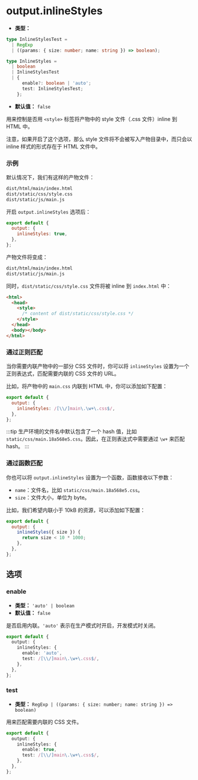 # output.inlineStyles

- **类型：**

```ts
type InlineStylesTest =
  | RegExp
  | ((params: { size: number; name: string }) => boolean);

type InlineStyles =
  | boolean
  | InlineStylesTest
  | {
      enable?: boolean | 'auto';
      test: InlineStylesTest;
    };
```

- **默认值：** `false`

用来控制是否用 `<style>` 标签将产物中的 style 文件（.css 文件）inline 到 HTML 中。

注意，如果开启了这个选项，那么 style 文件将不会被写入产物目录中，而只会以 inline 样式的形式存在于 HTML 文件中。

### 示例

默认情况下，我们有这样的产物文件：

```bash
dist/html/main/index.html
dist/static/css/style.css
dist/static/js/main.js
```

开启 `output.inlineStyles` 选项后：

```js
export default {
  output: {
    inlineStyles: true,
  },
};
```

产物文件将变成：

```bash
dist/html/main/index.html
dist/static/js/main.js
```

同时，`dist/static/css/style.css` 文件将被 inline 到 `index.html` 中：

```html
<html>
  <head>
    <style>
      /* content of dist/static/css/style.css */
    </style>
  </head>
  <body></body>
</html>
```

### 通过正则匹配

当你需要内联产物中的一部分 CSS 文件时，你可以将 `inlineStyles` 设置为一个正则表达式，匹配需要内联的 CSS 文件的 URL。

比如，将产物中的 `main.css` 内联到 HTML 中，你可以添加如下配置：

```js
export default {
  output: {
    inlineStyles: /[\\/]main\.\w+\.css$/,
  },
};
```

:::tip
生产环境的文件名中默认包含了一个 hash 值，比如 `static/css/main.18a568e5.css`。因此，在正则表达式中需要通过 `\w+` 来匹配 hash。
:::

### 通过函数匹配

你也可以将 `output.inlineStyles` 设置为一个函数，函数接收以下参数：

- `name`：文件名，比如 `static/css/main.18a568e5.css`。
- `size`：文件大小，单位为 byte。

比如，我们希望内联小于 10kB 的资源，可以添加如下配置：

```js
export default {
  output: {
    inlineStyles({ size }) {
      return size < 10 * 1000;
    },
  },
};
```

## 选项

### enable

- **类型：** `'auto' | boolean`
- **默认值：** `false`

是否启用内联。`'auto'` 表示在生产模式时开启，开发模式时关闭。

```ts
export default {
  output: {
    inlineStyles: {
      enable: 'auto',
      test: /[\\/]main\.\w+\.css$/,
    },
  },
};
```

### test

- **类型：** `RegExp | ((params: { size: number; name: string }) => boolean)`

用来匹配需要内联的 CSS 文件。

```ts
export default {
  output: {
    inlineStyles: {
      enable: true,
      test: /[\\/]main\.\w+\.css$/,
    },
  },
};
```
